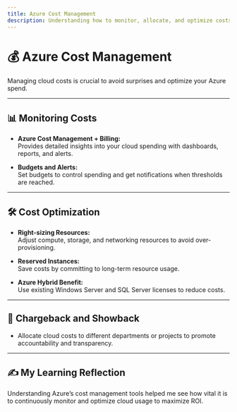 ```yaml
---
title: Azure Cost Management
description: Understanding how to monitor, allocate, and optimize costs in Azure.
---
```


# 💰 Azure Cost Management

Managing cloud costs is crucial to avoid surprises and optimize your Azure spend.

---

## 📊 Monitoring Costs

- **Azure Cost Management + Billing:**  
  Provides detailed insights into your cloud spending with dashboards, reports, and alerts.

- **Budgets and Alerts:**  
  Set budgets to control spending and get notifications when thresholds are reached.

---

## 🛠️ Cost Optimization

- **Right-sizing Resources:**  
  Adjust compute, storage, and networking resources to avoid over-provisioning.

- **Reserved Instances:**  
  Save costs by committing to long-term resource usage.

- **Azure Hybrid Benefit:**  
  Use existing Windows Server and SQL Server licenses to reduce costs.

---

## 🔎 Chargeback and Showback

- Allocate cloud costs to different departments or projects to promote accountability and transparency.

---

## ✍️ My Learning Reflection

Understanding Azure’s cost management tools helped me see how vital it is to continuously monitor and optimize cloud usage to maximize ROI.

